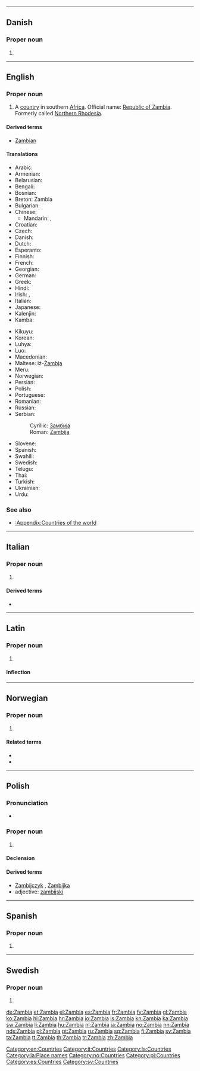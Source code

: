 {{also|Zámbia|Zâmbia}}
----

==Danish==

===Proper noun===
{{head|da|proper noun}}

# {{l|en|Zambia}}

----

==English==

===Proper noun===
{{en-proper noun}}

# A [[country]] in southern [[Africa]]. Official name: [[Republic of Zambia]]. Formerly called [[Northern Rhodesia]].

====Derived terms====
* [[Zambian]]

====Translations====
{{trans-top|country in Southern Africa}}
* Arabic: {{t+|ar|زامبيا|f|tr=zámbiya}}
* Armenian: {{t-|hy|Զամբիա|tr=Zambia}}
* Belarusian: {{t-|be|Замбія|f|tr=Zámbija|xs=Belarusian}}
* Bengali: {{t-|bn|জাম্বিয়া}}
* Bosnian: {{t-|bs|Zambija|f}}
* Breton: Zambia
* Bulgarian: {{t-|bg|Замбия|f|tr=Zámbija}}
* Chinese:
** Mandarin: {{t-|cmn|贊比亞|sc=Hani}}, {{t-|cmn|赞比亚|tr=Zànbǐyà|sc=Hani}}
* Croatian: {{t+|hr|Zambija|f}}
* Czech: {{t-|cs|Zambie|f}}
* Danish: {{t-|da|Zambia}}
* Dutch: {{t+|nl|Zambia}}
* Esperanto: {{t-|eo|Zambio|xs=Esperanto}}
* Finnish: {{t+|fi|Sambia}}
* French: {{t+|fr|Zambie|f}}
* Georgian: {{t|ka|ზამბია|sc=Geor|xs=Georgian}}
* German: {{t+|de|Sambia}}
* Greek: {{t+|el|Ζάμπια|f|tr=Zámbia}}
* Hindi: {{t|hi|ज़ाम्बिया|tr=zāmbiyā|xs=Hindi}}
* Irish: {{t|ga|Saimbia|alt=An tSaimbia|f}}, {{t|ga|Poblacht na Saimbia|f}}
* Italian: {{t-|it|Zambia|m}}
* Japanese: {{t-|ja|ザンビア|tr=Zanbia}}
* Kalenjin: {{tø|kln|Zambia}}
* Kamba: {{tø|kam|Zambia}}
{{trans-mid}}
* Kikuyu: {{tø|ki|Zambia}}
* Korean: {{t+|ko|잠비아|tr=Jambia|sc=Hang}}
* Luhya: {{tø|luy|Zambia}}
* Luo: {{tø|luo|Zambia}}
* Macedonian: {{t|mk|Замбија|f|tr=Zámbija}}
* Maltese: iż-[[Żambja]]
* Meru: {{tø|mer|Zambia}}
* Norwegian: {{t+|no|Zambia}}
* Persian: {{t-|fa|زامبیا|xs=Persian}}
* Polish: {{t+|pl|Zambia|f}}
* Portuguese: {{t+|pt|Zâmbia|f}}
* Romanian: {{t-|ro|Zambia|f}}
* Russian: {{t+|ru|Замбия|f|tr=Zámbija}}
* Serbian:
*: Cyrillic: [[Замбија]]
*: Roman: [[Zambija]]
* Slovene: {{t+|sl|Zambija|f}}
* Spanish: {{t+|es|Zambia|f}}
* Swahili: {{t+|sw|Zambia|xs=Swahili}}
* Swedish: {{t+|sv|Zambia}}
* Telugu: {{t+|te|జాంబియా}}
* Thai: {{t|th|แซมเบีย|tr=saem-bia}}
* Turkish: {{t|tr|Zambiya}}
* Ukrainian: {{t+|uk|Замбія|f|tr=Zámbija|xs=Ukrainian}}
* Urdu: {{t-|ur|زامبیا|tr=zāmbiyā|xs=Urdu}}
{{trans-bottom}}

===See also===
* [[:Appendix:Countries of the world]]

[[Category:en:Countries]]

----

==Italian==
{{wikipedia|lang=it}}

===Proper noun===
{{it-proper noun|g=m}}

# {{l|en|Zambia}}

====Derived terms====
* {{l|it|zambiano}}

[[Category:it:Countries]]

----

==Latin==
{{wikipedia|lang=la}}

===Proper noun===
{{la-proper noun|Zambia|Zambiae|Zambiae|f|first}}

# {{l|en|Zambia}}

====Inflection====
{{la-decl-1st-loc|Zambi}}

[[Category:la:Countries]]
[[Category:la:Place names]]

----

==Norwegian==

===Proper noun===
{{no-proper noun}}

# {{l|en|Zambia}}

====Related terms====
* {{l|en|zambier}}
* {{l|en|zambisk}}

[[Category:no:Countries]]

----

==Polish==

===Pronunciation===
* {{IPA|/ˈz̪ambja/|lang=pl}}

===Proper noun===
{{head|pl|proper noun|g=f}}

# {{l|en|Zambia}}

====Declension====
{{pl-decl-noun-sing
|Zambia
|Zambii
|Zambii
|Zambię
|Zambią
|Zambii
|Zambio
}}

====Derived terms====
* [[Zambijczyk]] {{m}}, [[Zambijka]] {{f}}
* adjective: [[zambijski]]

[[Category:pl:Countries]]

----

==Spanish==
{{wikipedia|lang=es}}

===Proper noun===
{{es-proper noun|f}}

# {{l|en|Zambia}}

[[Category:es:Countries]]

----

==Swedish==

===Proper noun===
{{head|sv|proper noun}}

# {{l|en|Zambia}}

[[Category:sv:Countries]]

[[de:Zambia]]
[[et:Zambia]]
[[el:Zambia]]
[[es:Zambia]]
[[fr:Zambia]]
[[fy:Zambia]]
[[gl:Zambia]]
[[ko:Zambia]]
[[hi:Zambia]]
[[hr:Zambia]]
[[io:Zambia]]
[[is:Zambia]]
[[kn:Zambia]]
[[ka:Zambia]]
[[sw:Zambia]]
[[li:Zambia]]
[[hu:Zambia]]
[[nl:Zambia]]
[[ja:Zambia]]
[[no:Zambia]]
[[nn:Zambia]]
[[nds:Zambia]]
[[pl:Zambia]]
[[pt:Zambia]]
[[ru:Zambia]]
[[sq:Zambia]]
[[fi:Zambia]]
[[sv:Zambia]]
[[ta:Zambia]]
[[tt:Zambia]]
[[th:Zambia]]
[[tr:Zambia]]
[[zh:Zambia]]